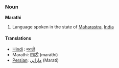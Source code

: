 ===Noun===
'''Marathi'''

# Language spoken in the state of [[Maharastra]], [[India]]

====Translations====

* [[Hindi]] : [[मराठी]]
* Marathi: [[मराठी]] (marāṭhī)
* [[Persian]]: [[ماراتي]] (Marati)